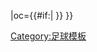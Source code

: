 {{fb team |t=海登海姆 |tan=海登海姆足球俱乐部 |tc=GER |abb={{#if:{{{abb|}}}|HEI}} |oc={{#if:{{{oc|}}}|{{{oc}}} }} }}<!--
--><noinclude>[[Category:足球模板]]</noinclude>